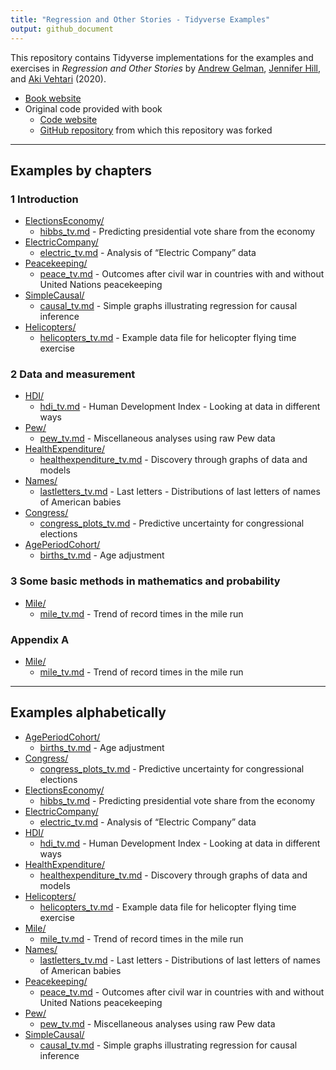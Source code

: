 ```yaml
---
title: "Regression and Other Stories - Tidyverse Examples"
output: github_document
---
```


This repository contains Tidyverse implementations for the examples and exercises in _Regression and Other Stories_ by [Andrew Gelman](http://www.stat.columbia.edu/~gelman/), [Jennifer Hill](https://steinhardt.nyu.edu/people/jennifer-hill), and [Aki Vehtari](https://users.aalto.fi/~ave/) (2020).

* [Book website](http://www.stat.columbia.edu/~gelman/regression/)
* Original code provided with book
  * [Code website](https://avehtari.github.io/ROS-Examples/examples.html)
  * [GitHub repository](https://github.com/avehtari/ROS-Examples) from which this repository was forked

-------------

## Examples by chapters

### 1 Introduction
- [ElectionsEconomy/](ElectionsEconomy/)
    - [hibbs_tv.md](ElectionsEconomy/hibbs_tv.md) - Predicting presidential vote share from the economy
- [ElectricCompany/](ElectricCompany/)
    - [electric_tv.md](ElectricCompany/electric_tv.md) - Analysis of "Electric Company" data
- [Peacekeeping/](Peacekeeping/)
    - [peace_tv.md](Peacekeeping/peace_tv.md) - Outcomes after civil war in countries with and without United Nations peacekeeping
- [SimpleCausal/](SimpleCausal/)
    - [causal_tv.md](SimpleCausal/causal_tv.md) - Simple graphs illustrating regression for causal inference
- [Helicopters/](Helicopters/)
    - [helicopters_tv.md](Helicopters/helicopters_tv.md) - Example data file for helicopter flying time exercise

### 2  Data and measurement
- [HDI/](HDI/)
    - [hdi_tv.md](HDI/hdi_tv.md) - Human Development Index - Looking at data in different ways
- [Pew/](Pew/)
    - [pew_tv.md](Pew/pew_tv.md) - Miscellaneous analyses using raw Pew data
- [HealthExpenditure/](HealthExpenditure/)
    - [healthexpenditure_tv.md](HealthExpenditure/healthexpenditure_tv.md) - Discovery through graphs of data and models
- [Names/](Names/)
    - [lastletters_tv.md](Names/lastletters_tv.md) - Last letters - Distributions of last letters of names of American babies
- [Congress/](Congress/)
    - [congress_plots_tv.md](Congress/congress_plots_tv.md) - Predictive uncertainty for congressional elections
- [AgePeriodCohort/](AgePeriodCohort/)
    - [births_tv.md](AgePeriodCohort/births_tv.md) - Age adjustment


### 3  Some basic methods in mathematics and probability
- [Mile/](Mile/)
    - [mile_tv.md](Mile/mile_tv.md) - Trend of record times in the mile run
<!-- - [Metabolic/](Metabolic/) -->
<!--     - [metabolic_tv.md](Metabolic/metabolic_tv.md) - How to interpret a power law or log-log regression -->
<!-- - [CentralLimitTheorem/](CentralLimitTheorem/) -->
<!--     - [heightweight_tv.md](CentralLimitTheorem/heightweight_tv.md) - Illustrate central limit theorem and normal distribution -->
<!-- - [Stents/](Stents/) -->
<!--     - [stents_tv.md](Stents/stents_tv.md) - Stents - comparing distributions -->

<!-- ### 4  Generative models and statistical inference -->
<!-- - [Coverage/](Coverage/) -->
<!--     - [coverage_tv.md](Coverage/coverage_tv.md) - Example of coverage -->
<!-- - [Death/](Death/) -->
<!--     - [polls_tv.md](Death/polls_tv.md) - Proportion of American adults supporting the death penalty -->
<!-- - [Coop/](Coop/) -->
<!--     - [riverbay_tv.md](Coop/riverbay_tv.md) - Example of hypothesis testing -->
<!-- - [Girls/](Girls/) -->

<!-- ### 5  Simulation -->
<!-- - [ProbabilitySimulation/](ProbabilitySimulation/) -->
<!--     - [probsim_tv.md](ProbabilitySimulation/probsim_tv.md) - Simulation of probability models -->
<!-- - [Earnings/](Earnings/) -->
<!--     - [earnings_bootstrap_tv.md](Earnings/earnings_bootstrap_tv.md) - Bootstrapping to simulate the sampling distribution -->

<!-- ### 6  Background on regression modeling -->
<!-- - [Simplest/](Simplest/) -->
<!--     - [simplest_tv.md](Simplest/simplest_tv.md) - Linear regression with a single predictor -->
<!--     - [simplest_lm_tv.md](Simplest/simplest_lm_tv.md) - Linear least squares regression with a single predictor -->
<!-- - [Earnings/](Earnings/) -->
<!--     - [earnings_regression_tv.md](Earnings/earnings_regression_tv.md) - Predict respondents' yearly earnings using survey data from 1990. -->
<!-- - [PearsonLee/](PearsonLee/) -->
<!--     - [heights_tv.md](PearsonLee/heights_tv.md) - The heredity of height. Published in 1903 by Karl Pearson and Alice Lee. -->
<!-- - [FakeMidtermFinal/](FakeMidtermFinal/) -->
<!--     - [simulation_tv.md](FakeMidtermFinal/simulation_tv.md) - Fake dataset of 1000 students' scores on a midterm and final exam -->

<!-- ### 7  Linear regression with a single predictor -->
<!-- - [ElectionsEconomy/](ElectionsEconomy/) -->
<!--     - [hibbs_tv.md](ElectionsEconomy/hibbs_tv.md) - Predicting presidential vote share from the economy -->
<!--     - [hills_tv.md](ElectionsEconomy/hills_tv.md) - Present uncertainty in parameter estimates -->
<!--     - [hibbs_coverage_tv.md](ElectionsEconomy/hibbs_coverage_tv.md) - Checking the coverage of intervals -->
<!--    - [Simplest/](Simplest/) -->
<!--     - [simplest_tv.md](Simplest/simplest_tv.md) - Linear regression with a single predictor -->
<!--     - [simplest_lm_tv.md](Simplest/simplest_lm_tv.md) - Linear least squares regression with a single predictor -->

<!-- ### 8 Fitting regression models -->
<!-- - [ElectionsEconomy/](ElectionsEconomy/) -->
<!--     - [hibbs_tv.md](ElectionsEconomy/hibbs_tv.md) - Predicting presidential vote share from the economy -->
<!-- - [Influence/](Influence/) -->
<!--     - [influence_tv.md](Influence/influence_tv.md) - Influence of individual points in a fitted regression -->

<!-- ### 9 Prediction and Bayesian inference  -->
<!-- - [ElectionsEconomy/](ElectionsEconomy/) -->
<!--     - [hibbs_tv.md](ElectionsEconomy/hibbs_tv.md) - Predicting presidential vote share from the economy -->
<!--     - [bayes_tv.md](ElectionsEconomy/bayes_tv.md) - Demonstration of Bayesian information aggregation -->
<!-- - [SexRatio/](SexRatio/) -->
<!--     - [sexratio_tv.md](SexRatio/sexratio_tv.md) - Example where an informative prior makes a difference -->
<!-- - [Earnings/](Earnings/) -->
<!--     - [height_and_weight_tv.md](Earnings/height_and_weight_tv.md) - Predict weight -->
<!--     - [earnings_regression_tv.md](Earnings/earnings_regression_tv.md) - Predict respondents' yearly earnings using survey data from 1990. -->

<!-- ### 10  Linear regression with multiple predictors -->
<!-- - [KidIQ/](KidIQ/) -->
<!--     - [kidiq_tv.md](KidIQ/kidiq_tv.md) - Linear regression with multiple predictors -->
<!-- - [Earnings/](Earnings/) -->
<!--     - [height_and_weight_tv.md](Earnings/height_and_weight_tv.md) - Predict weight -->
<!-- - [Congress/](Congress/) -->
<!--     - [congress_tv.md](Congress/congress_tv.md) - Predictive uncertainty for congressional elections -->
<!-- - [NES/](NES/) -->
<!--     - [nes_linear_tv.md](NES/nes_linear_tv.md) - Fitting the same regression to many datasets -->
<!-- - [Beauty/](Beauty/) -->
<!--     - [beauty_tv.md](Beauty/beauty_tv.md) - Student evaluations of instructors’ beauty and teaching quality -->

<!-- ### 11  Assumptions, diagnostics, and model evaluation -->
<!-- - [KidIQ/](KidIQ/) -->
<!--     - [kidiq_tv.md](KidIQ/kidiq_tv.md) - Linear regression with multiple predictors -->
<!--     - [kidiq_loo_tv.md](KidIQ/kidiq_loo_tv.md) - Linear regression and leave-one-out cross-validation -->
<!--     - [kidiq_R2_tv.md](KidIQ/kidiq_R2_tv.md) - Linear regression and Bayes-R2 and LOO-R2 -->
<!--     - [kidiq_kcv_tv.md](KidIQ/kidiq_kcv_tv.md) - Linear regression and K-fold cross-validation -->
<!-- - [Residuals/](Residuals/) -->
<!--     - [residuals_tv.md](Residuals/residuals_tv.md) - Plotting the data and fitted model -->
<!-- - [Introclass/](Introclass/) -->
<!--     - [residual_plots_tv.md](Introclass/residual_plots_tv.md) - Plot residuals vs.\ predicted values, or residuals vs.\ observed values? -->
<!-- - [Newcomb/](Newcomb/) -->
<!--     - [newcomb_tv.md](Newcomb/newcomb_tv.md) - Posterior predictive checking of Normal model for Newcomb's speed of light data -->
<!-- - [Unemployment/](Unemployment/) -->
<!--     - [unemployment_tv.md](Unemployment/unemployment_tv.md) - Time series fit and posterior predictive model checking for unemployment series -->
<!-- - [Rsquared/](Rsquared/) -->
<!--     - [rsquared_tv.md](Rsquared/rsquared_tv.md) - Bayesian R^2 -->
<!-- - [CrossValidation/](CrossValidation/) -->
<!--     - [crossvalidation_tv.md](CrossValidation/crossvalidation_tv.md) - Demonstration of cross validation -->
<!-- - [FakeKCV/](FakeKCV/) -->
<!--     - [fake_kcv_tv.md](FakeKCV/fake_kcv_tv.md) - Demonstration of $K$-fold cross-validation using simulated data -->
<!-- - [Pyth/](Pyth/) -->

<!-- ### 12  Transformations -->
<!-- - [KidIQ/](KidIQ/) -->
<!--     - [kidiq_tv.md](KidIQ/kidiq_tv.md) - Linear regression with multiple predictors -->
<!-- - [Earnings/](Earnings/) -->
<!--     - [earnings_regression_tv.md](Earnings/earnings_regression_tv.md) - Predict respondents' yearly earnings using survey data from 1990. -->
<!-- - [Gay/](Gay/) -->
<!--     - [gay_simple_tv.md](Gay/gay_simple_tv.md) - Simple models (linear and discretized age) and political attitudes as a function of age -->
<!-- - [Mesquite/](Mesquite/) -->
<!--     - [mesquite_tv.md](Mesquite/mesquite_tv.md) - Predicting the yields of mesquite bushes -->
<!-- - [Student/](Student/) -->
<!--     - [student_tv.md](Student/student_tv.md) - Models for regression coefficients -->
<!-- - [Pollution/](Pollution/) -->
<!--     - [pollution_tv.md](Pollution/pollution_tv.md) - Pollution data. -->

<!-- ### 13  Logistic regression -->
<!-- - [NES/](NES/) -->
<!--     - [nes_logistic_tv.md](NES/nes_logistic_tv.md) - Logistic regression, identifiability, and separation -->
<!-- - [LogisticPriors/](LogisticPriors/) -->
<!--     - [logistic_priors_tv.md](LogisticPriors/logistic_priors_tv.md) - Effect of priors in logistic regression -->
<!-- - [Arsenic/](Arsenic/) -->
<!--     - [arsenic_logistic_building_tv.md](Arsenic/arsenic_logistic_building_tv.md) - Building a logistic regression model: wells in Bangladesh -->

<!-- ### 14  Working with logistic regression -->
<!-- - [LogitGraphs/](https://github.com/avehtari/ROS-Examples/LogitGraphs/) -->
<!--     - [logitgraphs_tv.md](LogitGraphs/logitgraphs_tv.md) - Different ways of displaying logistic regression -->
<!-- - [NES/](NES/) -->
<!--     - [nes_logistic_tv.md](NES/nes_logistic_tv.md) - Logistic regression, identifiability, and separation -->
<!-- - [Rodents/](Rodents/) -->
<!-- - [Arsenic/](Arsenic/) -->
<!--     - [arsenic_logistic_residuals_tv.md](Arsenic/arsenic_logistic_residuals_tv.md) - Residual plots for a logistic regression model: wells in Bangladesh -->
<!--     - [arsenic_logistic_apc_tv.md](Arsenic/arsenic_logistic_apc_tv.md) - Average predictice comparisons for a logistic regression model: wells in Bangladesh -->

<!-- ### 15  Other generalized linear models -->
<!-- - [PoissonExample/](PoissonExample/) -->
<!--     - [PoissonExample_tv.md](PoissonExample/poisson_regression_tv.md) - Demonstrate Poisson regression with simulated data. -->
<!-- - [Roaches/](Roaches/) -->
<!--     - [roaches_tv.md](Roaches/roaches_tv.md) - Analyse the effect of integrated pest management on reducing cockroach levels in urban apartments -->
<!-- - [Storable/](Storable/)  -->
<!--     - [storable_tv.md](Storable/storable_tv.md) - Ordered categorical data analysis with a study from experimental economics, on the topic of ``storable votes.'' -->
<!-- - [Earnings/](Earnings/) -->
<!--     - [earnings_compound_tv.md](Earnings/earnings_compound_tv.md) - Compound discrete-continuos model -->
<!-- - [RiskyBehavior/](RiskyBehavior/) -->
<!--     - [risky_tv.md](RiskyBehavior/risky_tv.md) Risky behavior data. -->
<!-- - [NES/](NES/) -->
<!-- - [Lalonde/](Lalonde/) -->
<!-- - [Congress/](Congress/) -->
<!-- - [AcademyAwards/](AcademyAwards/) -->

<!-- ### 16  Design and sample size decisions -->
<!-- - [ElectricCompany/](ElectricCompany/) -->
<!--     - [electric_tv.md](ElectricCompany/electric_tv.md) - Analysis of "Electric Company" data -->
<!-- - [SampleSize/](SampleSize/) -->
<!--     - [simulation_tv.md](DataCollection/simulation_tv.md) - Sample size simulation -->
<!-- - [FakeMidtermFinal/](FakeMidtermFinal/) -->
<!--     - [simulation_based_design_tv.md](FakeMidtermFinal/simulation_based_design_tv.md) - Fake dataset of a randomized experiment on student grades -->

<!-- ### 17  Poststratification and missing-data imputation -->
<!-- - [Poststrat/](Poststrat/) -->
<!--     - [poststrat_tv.md](Poststrat/poststrat_tv.md) - Poststratification after estimation -->
<!--     - [poststrat2_tv.md](Poststrat/poststrat2_tv.md) - Poststratification after estimation -->
<!-- - [Imputation/](Imputation/) -->
<!--     - [imputation_tv.md](Imputation/imputation_tv.md) - Regression-based imputation for the Social Indicators Survey -->
<!--     - [imputation_gg_tv.md](Imputation/imputation_gg_tv.md) - Regression-based imputation for the Social Indicators Survey, dplyr/ggplot version -->

<!-- ### 18  Causal inference basics and randomized experiments -->
<!-- - [Sesame/](Sesame/) -->
<!--     - [sesame_tv.md](Sesame/sesame_tv.md) - Causal analysis of Sesame Street experiment -->

<!-- ### 19  Causal inference using regression on the treatment variable -->
<!-- - [ElectricCompany/](ElectricCompany/) -->
<!--     - [electric_tv.md](ElectricCompany/electric_tv.md) - Analysis of "Electric Company" data -->
<!-- - [Incentives/]((Incentives/)) -->
<!--     - [incentives_tv.md](Incentives/incentives_tv.md) - Simple analysis of incentives data -->
<!-- - [Cows/](Cows/) -->

<!-- ### 20  Observational studies with all confounders assumed to be measured -->
<!-- - [ElectricCompany/](ElectricCompany/) -->
<!--     - [electric_tv.md](ElectricCompany/electric_tv.md) - Analysis of "Electric Company" data -->
<!-- - [Childcare/](Childcare/) -->
<!--     - [childcare_tv.md](Childcare/childcare_tv.md) - Infant Health and Development Program (IHDP) example. -->

<!-- ### 21  More advanced topics in causal inference -->
<!-- - [Sesame/](Sesame/) -->
<!--     - [sesame_tv.md](Sesame/sesame_tv.md) - Causal analysis of Sesame Street experiment -->
<!-- - [Bypass/](Pypass/) -->
<!-- - [ChileSchools/](ChileSchools/) -->
<!--     - [chile_schools_tv.md](ChileSchools/chile_schools_tv.md) - ChileSchools example. -->

<!-- ### 22  Advanced regression and multilevel models -->
<!-- - [Golf/](Golf/) -->
<!--     - [golf_tv.md](Golf/golf_tv.md) - Gold putting accuracy: Fitting a nonlinear model using Stan -->
<!-- - [Gay/](Gay/) -->
<!--     - [gay_tv.md](Gay/gay_tv.md) - Nonlinear models (Loess, B-spline, GP-spline, and BART) and political attitudes as a function of age -->
<!-- - [ElectionsEconomy/](ElectionsEconomy/) -->
<!--     - [hibbs_tv.md](ElectionsEconomy/hibbs_tv.md) - Predicting presidential vote share from the economy -->
<!-- - [Scalability/](Scalability/) -->
<!--     - [scalability_tv.md](Scalability/scalability_tv.md) - Demonstrate computation speed with 100 000 observations. -->

### Appendix A
<!-- - [Coins/](Coins/) -->
- [Mile/](Mile/)
    - [mile_tv.md](Mile/mile_tv.md) - Trend of record times in the mile run
<!-- - [Parabola/](Parabola/) -->
<!--     - [parabola_tv.md](Parabola/parabola_tv.md) - Demonstration of using Stan for optimization -->
<!-- - [Restaurant/](Restaurant/) -->
<!--     - [restaurant_tv.md](Restaurant/restaurant_tv.md) - Demonstration of using Stan for optimization -->
<!-- - [DifferentSoftware/](DifferentSoftware/) -->
<!--     - [linear_tv.md](DifferentSoftware/linear_tv.md) - Linear regression using different software options -->

-------------

## Examples alphabetically

<!-- - [AcademyAwards/](AcademyAwards/) -->
- [AgePeriodCohort/](AgePeriodCohort/)
    - [births_tv.md](AgePeriodCohort/births_tv.md) - Age adjustment
<!-- - [Arsenic/](Arsenic/) -->
<!--     - [arsenic_logistic_building_tv.md](Arsenic/arsenic_logistic_building_tv.md) - Building a logistic regression model: wells in Bangladesh -->
<!--     - [arsenic_logistic_residuals_tv.md](Arsenic/arsenic_logistic_residuals_tv.md) - Residual plots for a logistic regression model: wells in Bangladesh -->
<!--     - [arsenic_logistic_apc_tv.md](Arsenic/arsenic_logistic_apc_tv.md) - Average predictice comparisons for a logistic regression model: wells in Bangladesh -->
<!--     - [arsenic_logistic_building_optimizing_tv.md](Arsenic/arsenic_logistic_building_optimizing_tv.md) - Building a logistic regression model: wells in Bangladesh. A version with normal approximation at the mode. -->
<!-- - [Balance/](Balance/) -->
<!--     - [treatcontrol_tv.md](Balance/treatcontrol_tv.md) -->
<!-- - [Beauty/](Beauty/) -->
<!--     - [beauty_tv.md](Beauty/beauty_tv.md) - Student evaluations of instructors’ beauty and teaching quality -->
<!-- - [Bypass/](Bypass/) -->
<!-- - [CausalDiagram/](CausalDiagram/) -->
<!--     - [diagrams_tv.md](CausalDiagram/diagrams_tv.md) - Plot causal diagram -->
<!-- - [CentralLimitTheorem/](CentralLimitTheorem/) -->
<!--     - [heightweight_tv.md](CentralLimitTheorem/heightweight_tv.md) - Illustrate central limit theorem and normal distribution -->
<!-- - [Childcare/](Childcare/) -->
<!--     - [childcare_tv.md](Childcare/childcare_tv.md) - Infant Health and Development Program (IHDP) example. -->
<!-- - [ChileSchools/](ChileSchools/) -->
<!--     - [chile_schools_tv.md](ChileSchools/chile_schools_tv.md) - ChileSchools example. -->
<!-- - [Coins/](Coins/) -->
- [Congress/](Congress/)
<!--     - [congress_tv.md](Congress/congress_tv.md) - Predictive uncertainty for congressional elections -->
    - [congress_plots_tv.md](Congress/congress_plots_tv.md) - Predictive uncertainty for congressional elections
<!-- - [Coop/](Coop/) -->
<!--     - [riverbay_tv.md](Coop/riverbay_tv.md) - Example of hypothesis testing -->
<!-- - [Coverage/](Coverage/) -->
<!--     - [coverage_tv.md](Coverage/coverage_tv.md) - Example of coverage -->
<!-- - [Cows/](Cows/) -->
<!-- - [CrossValidation/](CrossValidation/) -->
<!--     - [crossvalidation_tv.md](CrossValidation/crossvalidation_tv.md) - Demonstration of cross validation -->
<!-- - [SampleSize/](SampleSize/) -->
<!--     - [simulation_tv.md](DataCollection/simulation_tv.md) - Sample size simulation -->
<!-- - [Death/](Death/) -->
<!--     - [polls_tv.md](Death/polls_tv.md) - Proportion of American adults supporting the death penalty -->
<!-- - [DifferentSoftware/](DifferentSoftware/) -->
<!--     - [linear_tv.md](DifferentSoftware/linear_tv.md) - Linear regression using different software options -->
<!-- - [Earnings/](Earnings/) -->
<!--     - [earnings_regression_tv.md](Earnings/earnings_regression_tv.md) - Predict respondents' yearly earnings using survey data from 1990. -->
<!--     - [earnings_bootstrap_tv.md](Earnings/earnings_bootstrap_tv.md) - Bootstrapping to simulate the sampling distribution -->
<!--     - [earnings_compound_tv.md](Earnings/earnings_compound_tv.md) - Compound discrete-continuos model -->
<!--     - [height_and_weight_tv.md](Earnings/height_and_weight_tv.md) - Predict weight -->
- [ElectionsEconomy/](ElectionsEconomy/)
<!--     - [bayes_tv.md](ElectionsEconomy/bayes_tv.md) - Demonstration of Bayesian information aggregation -->
    - [hibbs_tv.md](ElectionsEconomy/hibbs_tv.md) - Predicting presidential vote share from the economy
<!--     - [hills_tv.md](ElectionsEconomy/hills_tv.md) - Present uncertainty in parameter estimates -->
<!--     - [hibbs_coverage_tv.md](ElectionsEconomy/hibbs_coverage_tv.md) - Checking the model-fitting procedure using fake-data simulation. -->
- [ElectricCompany/](ElectricCompany/)
    - [electric_tv.md](ElectricCompany/electric_tv.md) - Analysis of "Electric Company" data
<!-- - [FakeKCV/](FakeKCV/) -->
<!--     - [fake_kcv_tv.md](FakeKCV/fake_kcv_tv.md) - Demonstration of $K$-fold cross-validation using simulated data -->
<!-- - [FakeMidtermFinal/](FakeMidtermFinal/) -->
<!--     - [simulation_tv.md](FakeMidtermFinal/simulation_tv.md) - Fake dataset of 1000 students' scores on a midterm and final exam -->
<!--     - [simulation_based_design_tv.md](FakeMidtermFinal/simulation_based_design_tv.md) - Fake dataset of a randomized experiment on student grades -->
<!-- - [FrenchElection/](FrenchElection/) -->
<!--     - [ps_primaire_tv.md](FrenchElection/ps_primaire_tv.md) - French Election data -->
<!-- - [Gay/](Gay/) -->
<!--     - [gay_simple_tv.md](Gay/gay_simple_tv.md) - Simple models (linear and discretized age) and political attitudes as a function of age -->
<!--     - [gay_tv.md](Gay/gay_tv.md) - Nonlinear models (Loess, B-spline, GP-spline, and BART) and political attitudes as a function of age -->
<!-- - [Girls/](Girls/) -->
<!-- - [Golf/](Golf/) -->
<!--     - [golf_tv.md](Golf/golf_tv.md) - Gold putting accuracy: Fitting a nonlinear model using Stan -->
- [HDI/](https://github.com/avehtari/ROS-Examples/HDI/)
    - [hdi_tv.md](HDI/hdi_tv.md) - Human Development Index - Looking at data in different ways
- [HealthExpenditure/](HealthExpenditure/)
    - [healthexpenditure_tv.md](HealthExpenditure/healthexpenditure_tv.md) - Discovery through graphs of data and models
- [Helicopters/](Helicopters/)
    - [helicopters_tv.md](Helicopters/helicopters_tv.md) - Example data file for helicopter flying time exercise
<!-- - [Imputation/](Imputation/) -->
<!--     - [imputation_tv.md](Imputation/imputation_tv.md) - Regression-based imputation for the Social Indicators Survey -->
<!--     - [imputation_gg_tv.md](Imputation/imputation_gg_tv.md) - Regression-based imputation for the Social Indicators Survey, dplyr/ggplot version -->
<!-- - [Incentives/]((Incentives/)) -->
<!--     - [incentives_tv.md](Incentives/incentives_tv.md) - Simple analysis of incentives data -->
<!-- - [Influence/](Influence/) -->
<!--     - [influence_tv.md](Influence/influence_tv.md) - Influence of individual points in a fitted regression -->
<!-- - [Interactions/](Interactions/) -->
<!--     - [interactions_tv.md](Interactions/interactions_tv.md) - Plot interaction example figure -->
<!-- - [Introclass/](Introclass/) -->
<!--     - [residual_plots_tv.md](Introclass/residual_plots_tv.md) - Plot residuals vs.\ predicted values, or residuals vs.\ observed values? -->
<!-- - [KidIQ/](KidIQ/) -->
<!--     - [kidiq_tv.md](KidIQ/kidiq_tv.md) - Linear regression with multiple predictors -->
<!--     - [kidiq_loo_tv.md](KidIQ/kidiq_loo_tv.md) - Linear regression and leave-one-out cross-validation -->
<!--     - [kidiq_R2_tv.md](KidIQ/kidiq_R2_tv.md) - Linear regression and Bayes-R2 and LOO-R2 -->
<!--     - [kidiq_kcv_tv.md](KidIQ/kidiq_kcv_tv.md) - Linear regression and K-fold cross-validation -->
<!-- - [Lalonde/](Lalonde/) -->
<!-- - [LogisticPriors/](LogisticPriors/) -->
<!--     - [logistic_priors_tv.md](LogisticPriors/logistic_priors_tv.md) - Effect of priors in logistic regression -->
<!-- - [Mesquite/](Mesquite/) -->
<!--     - [mesquite_tv.md](Mesquite/mesquite_tv.md) - Predicting the yields of mesquite bushes -->
<!-- - [Metabolic/](Metabolic/) -->
<!--     - [metabolic_tv.md](Metabolic/metabolic_tv.md) - How to interpret a power law or log-log regression -->
- [Mile/](Mile/)
    - [mile_tv.md](Mile/mile_tv.md) - Trend of record times in the mile run
- [Names/](Names/)
    - [lastletters_tv.md](Names/lastletters_tv.md) - Last letters - Distributions of last letters of names of American babies
<!-- - [NES/](NES/) -->
<!--     - [nes_linear_tv.md](NES/nes_linear_tv.md) - Fitting the same regression to many datasets -->
<!--     - [nes_logistic_tv.md](NES/nes_logistic_tv.md) - Logistic regression, identifiability, and separation -->
<!-- - [Newcomb/](Newcomb/) -->
<!--     - [newcomb_tv.md](Newcomb/newcomb_tv.md) - Posterior predictive checking of Normal model for Newcomb's speed of light data -->
<!-- - [Parabola/](Parabola/) -->
<!--     - [parabola_tv.md](Parabola/parabola_tv.md) - Demonstration of using Stan for optimization -->
- [Peacekeeping/](Peacekeeping/)
    - [peace_tv.md](Peacekeeping/peace_tv.md) - Outcomes after civil war in countries with and without United Nations peacekeeping
<!-- - [PearsonLee/](PearsonLee/) -->
<!--     - [heights_tv.md](PearsonLee/heights_tv.md) - The heredity of height. Published in 1903 by Karl Pearson and Alice Lee. -->
- [Pew/](Pew/)
    - [pew_tv.md](Pew/pew_tv.md) - Miscellaneous analyses using raw Pew data
<!-- - [PoissonExample/](PoissonExample/) -->
<!--     - [poissonexample_tv.md](PoissonExample/poissonexample_tv.md) - Demonstrate Poisson regression with simulated data. -->
<!-- - [Pollution/](Pollution/) -->
<!--     - [pollution_tv.md](Pollution/pollution_tv.md) - Pollution data. -->
<!-- - [Poststrat/](Poststrat/) -->
<!--     - [poststrat_tv.md](Poststrat/poststrat_tv.md) - Poststratification after estimation -->
<!--     - [poststrat2_tv.md](Poststrat/poststrat2_tv.md) - Poststratification after estimation -->
<!-- - [ProbabilitySimulation/](ProbabilitySimulation/) -->
<!--     - [probsim_tv.md](ProbabilitySimulation/probsim_tv.md) - Simulation of probability models -->
<!-- - [Pyth/](Pyth/) -->
<!-- - [Redistricting/](Redistricting/) -->
<!-- - [Residuals/](Residuals/) -->
<!--     - [residuals_tv.md](Residuals/residuals_tv.md) - Plotting the data and fitted model -->
<!-- - [Restaurant/](Restaurant/) -->
<!--     - [restaurant_tv.md](Restaurant/restaurant_tv.md) - Demonstration of using Stan for optimization -->
<!-- - [RiskyBehavior/](RiskyBehavior/) -->
<!--     - [risky_tv.md](RiskyBehavior/risky_tv.md) Risky behavior data. -->
<!-- - [Roaches/](Roaches/) -->
<!--     - [roaches_tv.md](Roaches/roaches_tv.md) - Analyse the effect of integrated pest management on reducing cockroach levels in urban apartments -->
<!-- - [Rodents/](Rodents/) -->
<!-- - [Rsquared/](Rsquared/) -->
<!--     - [rsquared_tv.md](Rsquared/rsquared_tv.md) - Bayesian R^2 -->
<!-- - [Sesame/](Sesame/) -->
<!--     - [sesame_tv.md](Sesame/sesame_tv.md) - Causal analysis of Sesame Street experiment -->
<!-- - [SexRatio/](SexRatio/) -->
<!--     - [sexratio_tv.md](SexRatio/sexratio_tv.md) - Example where an informative prior makes a difference -->
- [SimpleCausal/](SimpleCausal/)
    - [causal_tv.md](SimpleCausal/causal_tv.md) - Simple graphs illustrating regression for causal inference
<!-- - [Simplest/](Simplest/) -->
<!--     - [simplest_tv.md](Simplest/simplest_tv.md) - Linear regression with a single predictor -->
<!--     - [simplest_lm_tv.md](Simplest/simplest_lm_tv.md) - Linear least squares regression with a single predictor -->
<!-- - [Stents/](Stents/) -->
<!--     - [stents_tv.md](Stents/stents_tv.md) - Stents - comparing distributions -->
<!-- - [Storable/](Storable/) -->
<!--     - [storable_tv.md](Storable/storable_tv.md) - Ordered categorical data analysis with a study from experimental economics, on the topic of ``storable votes.'' -->
<!-- - [Student/](Student/) -->
<!--     - [student_tv.md](Student/student_tv.md) - Models for regression coefficients -->
<!-- - [Unemployment/](Unemployment/) -->
<!--     - [unemployment_tv.md](Unemployment/unemployment_tv.md) - Time series fit and posterior predictive model checking for unemployment series -->

